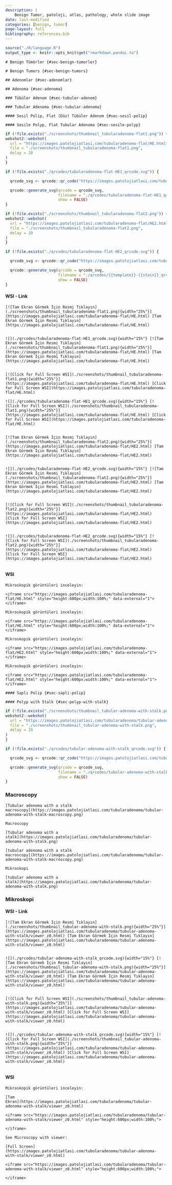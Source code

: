 ```yaml
---
description: |
    Benign Tumor, patoloji, atlas, pathology, whole slide image
date: last-modified
categories: [benign, tumor]
page-layout: full
bibliography: references.bib
---
```


```r
source("./R/language.R")
output_type <- knitr::opts_knit$get("rmarkdown.pandoc.to")
```





```asis
# Benign Tümörler {#sec-benign-tumorler}
```

```asis
# Benign Tumors {#sec-benign-tumors}
```






```asis
## Adenomlar {#sec-adenomlar}
```

```asis
## Adenoma {#sec-adenoma}
```




```asis
### Tübüler Adenom {#sec-tubuler-adenom}
```

```asis
### Tubular Adenoma {#sec-tubular-adenoma}
```



```asis
#### Sesil Polip, Flat (Düz) Tübüler Adenom {#sec-sesil-polip}
```

```asis
#### Sesile Polyp, Flat Tubular Adenoma {#sec-sesile-polyp}
```

```r
if (!file.exists("./screenshots/thumbnail_tubularadenoma-flat1.png")) {
webshot2::webshot(
  url = "https://images.patolojiatlasi.com/tubularadenoma-flat/HE.html",
  file = "./screenshots/thumbnail_tubularadenoma-flat1.png",
  delay = 20
)
}
```



```r
if (!file.exists("./qrcodes/tubularadenoma-flat-HE1_qrcode.svg")) {

  qrcode_svg <- qrcode::qr_code("https://images.patolojiatlasi.com/tubularadenoma-flat/HE.html")

  qrcode::generate_svg(qrcode = qrcode_svg,
                       filename = "./qrcodes/tubularadenoma-flat-HE1_qrcode.svg",
                       show = FALSE)
}
```




```r
if (!file.exists("./screenshots/thumbnail_tubularadenoma-flat2.png")) {
webshot2::webshot(
  url = "https://images.patolojiatlasi.com/tubularadenoma-flat/HE2.html",
  file = "./screenshots/thumbnail_tubularadenoma-flat2.png",
  delay = 20
)
}
```



```r
if (!file.exists("./qrcodes/tubularadenoma-flat-HE2_qrcode.svg")) {

  qrcode_svg <- qrcode::qr_code("https://images.patolojiatlasi.com/tubularadenoma-flat/HE2.html")

  qrcode::generate_svg(qrcode = qrcode_svg,
                       filename = "./qrcodes/{{template}}-{{stain}}_qrcode.svg",
                       show = FALSE)
}
```



::::: panel-tabset


#### WSI - Link


:::: {.content-hidden when-format="pdf"}


```asis
[![Tam Ekran Görmek İçin Resmi Tıklayın](./screenshots/thumbnail_tubularadenoma-flat1.png){width="25%"}](https://images.patolojiatlasi.com/tubularadenoma-flat/HE.html) [Tam Ekran Görmek İçin Resmi Tıklayın](https://images.patolojiatlasi.com/tubularadenoma-flat/HE.html)


```



::::





:::: {.content-visible when-format="pdf"}


```asis
![](./qrcodes/tubularadenoma-flat-HE1_qrcode.svg){width="15%"} [![Tam Ekran Görmek İçin Resmi Tıklayın](./screenshots/thumbnail_tubularadenoma-flat1.png){width="25%"}](https://images.patolojiatlasi.com/tubularadenoma-flat/HE.html) [Tam Ekran Görmek İçin Resmi Tıklayın](https://images.patolojiatlasi.com/tubularadenoma-flat/HE.html)


```




::::




:::: {.content-hidden when-format="pdf"}




```asis

[![Click for Full Screen WSI](./screenshots/thumbnail_tubularadenoma-flat1.png){width="25%"}](https://images.patolojiatlasi.com/tubularadenoma-flat/HE.html) [Click for Full Screen WSI](https://images.patolojiatlasi.com/tubularadenoma-flat/HE.html)

```



::::





:::: {.content-visible when-format="pdf"}




```asis

![](./qrcodes/tubularadenoma-flat-HE1_qrcode.svg){width="15%"} [![Click for Full Screen WSI](./screenshots/thumbnail_tubularadenoma-flat1.png){width="25%"}](https://images.patolojiatlasi.com/tubularadenoma-flat/HE.html) [Click for Full Screen WSI](https://images.patolojiatlasi.com/tubularadenoma-flat/HE.html)


```




::::





:::: {.content-hidden when-format="pdf"}



```asis

[![Tam Ekran Görmek İçin Resmi Tıklayın](./screenshots/thumbnail_tubularadenoma-flat2.png){width="25%"}](https://images.patolojiatlasi.com/tubularadenoma-flat/HE2.html) [Tam Ekran Görmek İçin Resmi Tıklayın](https://images.patolojiatlasi.com/tubularadenoma-flat/HE2.html)


```




::::





:::: {.content-visible when-format="pdf"}



```asis

![](./qrcodes/tubularadenoma-flat-HE2_qrcode.svg){width="15%"} [![Tam Ekran Görmek İçin Resmi Tıklayın](./screenshots/thumbnail_tubularadenoma-flat2.png){width="25%"}](https://images.patolojiatlasi.com/tubularadenoma-flat/HE2.html) [Tam Ekran Görmek İçin Resmi Tıklayın](https://images.patolojiatlasi.com/tubularadenoma-flat/HE2.html)


```





::::




:::: {.content-hidden when-format="pdf"}


```asis

[![Click for Full Screen WSI](./screenshots/thumbnail_tubularadenoma-flat2.png){width="25%"}](https://images.patolojiatlasi.com/tubularadenoma-flat/HE2.html) [Click for Full Screen WSI](https://images.patolojiatlasi.com/tubularadenoma-flat/HE2.html)


```




::::





:::: {.content-visible when-format="pdf"}


```asis
![](./qrcodes/tubularadenoma-flat-HE2_qrcode.svg){width="15%"} [![Click for Full Screen WSI](./screenshots/thumbnail_tubularadenoma-flat2.png){width="25%"}](https://images.patolojiatlasi.com/tubularadenoma-flat/HE2.html) [Click for Full Screen WSI](https://images.patolojiatlasi.com/tubularadenoma-flat/HE2.html)


```





::::



  
#### WSI




```asis

Mikroskopik görüntüleri inceleyin:

<iframe src="https://images.patolojiatlasi.com/tubularadenoma-flat/HE.html" style="height:600px;width:100%;" data-external="1"></iframe>

```





```asis

Mikroskopik görüntüleri inceleyin:

<iframe src="https://images.patolojiatlasi.com/tubularadenoma-flat/HE.html" style="height:600px;width:100%;" data-external="1"></iframe>

```




```asis

Mikroskopik görüntüleri inceleyin:

<iframe src="https://images.patolojiatlasi.com/tubularadenoma-flat/HE2.html" style="height:600px;width:100%;" data-external="1"></iframe>

```


```asis

Mikroskopik görüntüleri inceleyin:

<iframe src="https://images.patolojiatlasi.com/tubularadenoma-flat/HE2.html" style="height:600px;width:100%;" data-external="1"></iframe>

```



:::::








```asis
#### Saplı Polip {#sec-sapli-polip}
```

```asis
#### Polyp with Stalk {#sec-polyp-with-stalk}
```

```r
if (!file.exists("./screenshots/thumbnail_tubular-adenoma-with-stalk.png")) {
webshot2::webshot(
  url = "https://images.patolojiatlasi.com/tubularadenoma/tubular-adenoma-with-stalk/viewer_z0.html",
  file = "./screenshots/thumbnail_tubular-adenoma-with-stalk.png",
  delay = 20
)
}
```


```r
if (!file.exists("./qrcodes/tubular-adenoma-with-stalk_qrcode.svg")) {

  qrcode_svg <- qrcode::qr_code("https://images.patolojiatlasi.com/tubularadenoma/tubular-adenoma-with-stalk/viewer_z0.html")

  qrcode::generate_svg(qrcode = qrcode_svg,
                       filename = "./qrcodes/tubular-adenoma-with-stalk_qrcode.svg",
                       show = FALSE)
}
```



::::: panel-tabset



### Macroscopy


```asis

[Tubular adenoma with a stalk
macroscopy](https://images.patolojiatlasi.com/tubularadenoma/tubular-adenoma-with-stalk-macroscopy.png)
```

```asis
Macroscopy

[Tubular adenoma with a
stalk](https://images.patolojiatlasi.com/tubularadenoma/tubular-adenoma-with-stalk.png)
```



```asis


[tubular adenoma with a stalk
macroscopy](https://images.patolojiatlasi.com/tubularadenoma/tubular-adenoma-with-stalk-macroscopy.png)
```



```asis
Mikroskopi

[tubular adenoma with a
stalk](https://images.patolojiatlasi.com/tubularadenoma/tubular-adenoma-with-stalk.png)
```






### Mikroskopi


#### WSI - Link


:::: {.content-hidden when-format="pdf"}



```asis

[![Tam Ekran Görmek İçin Resmi Tıklayın](./screenshots/thumbnail_tubular-adenoma-with-stalk.png){width="25%"}](https://images.patolojiatlasi.com/tubularadenoma/tubular-adenoma-with-stalk/viewer_z0.html) [Tam Ekran Görmek İçin Resmi Tıklayın](https://images.patolojiatlasi.com/tubularadenoma/tubular-adenoma-with-stalk/viewer_z0.html)


```





::::





:::: {.content-visible when-format="pdf"}



```asis
![](./qrcodes/tubular-adenoma-with-stalk_qrcode.svg){width="15%"} [![Tam Ekran Görmek İçin Resmi Tıklayın](./screenshots/thumbnail_tubular-adenoma-with-stalk.png){width="25%"}](https://images.patolojiatlasi.com/tubularadenoma/tubular-adenoma-with-stalk/viewer_z0.html) [Tam Ekran Görmek İçin Resmi Tıklayın](https://images.patolojiatlasi.com/tubularadenoma/tubular-adenoma-with-stalk/viewer_z0.html)


```






::::
  
  




:::: {.content-hidden when-format="pdf"}



```asis

[![Click for Full Screen WSI](./screenshots/thumbnail_tubular-adenoma-with-stalk.png){width="25%"}](https://images.patolojiatlasi.com/tubularadenoma/tubular-adenoma-with-stalk/viewer_z0.html) [Click for Full Screen WSI](https://images.patolojiatlasi.com/tubularadenoma/tubular-adenoma-with-stalk/viewer_z0.html)


```




::::





:::: {.content-visible when-format="pdf"}



```asis

![](./qrcodes/tubular-adenoma-with-stalk_qrcode.svg){width="15%"} [![Click for Full Screen WSI](./screenshots/thumbnail_tubular-adenoma-with-stalk.png){width="25%"}](https://images.patolojiatlasi.com/tubularadenoma/tubular-adenoma-with-stalk/viewer_z0.html) [Click for Full Screen WSI](https://images.patolojiatlasi.com/tubularadenoma/tubular-adenoma-with-stalk/viewer_z0.html)


```





::::
  
  



#### WSI



```asis

Mikroskopik görüntüleri inceleyin:

[Tam
Ekran](https://images.patolojiatlasi.com/tubularadenoma/tubular-adenoma-with-stalk/viewer_z0.html)

<iframe src="https://images.patolojiatlasi.com/tubularadenoma/tubular-adenoma-with-stalk/viewer_z0.html" style="height:600px;width:100%;">

</iframe>
```



```asis

See Microscopy with viewer: 

[Full Screen](https://images.patolojiatlasi.com/tubularadenoma/tubular-adenoma-with-stalk/viewer_z0.html)

<iframe src="https://images.patolojiatlasi.com/tubularadenoma/tubular-adenoma-with-stalk/viewer_z0.html" style="height:600px;width:100%;">

</iframe>
```


:::::

